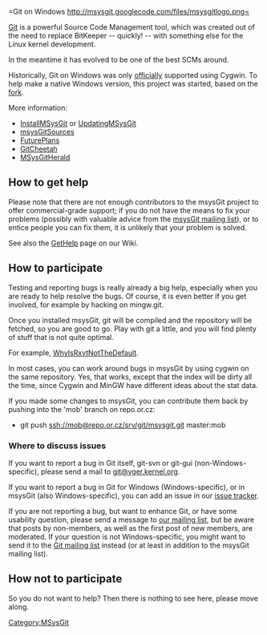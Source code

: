 <!-- #labels Featured -->
=Git on Windows http://msysgit.googlecode.com/files/msysgitlogo.png=

[http://git.or.cz Git] is a powerful Source Code Management tool, which was created out of the need to replace BitKeeper -- quickly! -- with something else for the Linux kernel development.

In the meantime it has evolved to be one of the best SCMs around.

Historically, Git on Windows was only [http://git.kernel.org/?p=git/git.git;a=summary officially] supported using Cygwin.  To help make a native Windows version, this project was started, based on the [http://repo.or.cz/w/git/mingw.git fork].

More information:

* [[MSysGit:InstallMSysGit|InstallMSysGit]] or [[MSysGit:UpdatingMSysGit|UpdatingMSysGit]]
* [[MSysGit:msysGitSources|msysGitSources]]
* [[MSysGit:FuturePlans|FuturePlans]]
* [[MSysGit:GitCheetah|GitCheetah]]
* [[MSysGit:MSysGitHerald|MSysGitHerald]]

== How to get help ==

Please note that there are not enough contributors to the msysGit project to offer commercial-grade support; if you do not have the means to fix your problems (possibly with valuable advice from the [mailto:msysgit@googlegroups.com msysGit mailing list]), or to entice people you can fix them, it is unlikely that your problem is solved.

See also the [[MSysGit:GetHelp|GetHelp]] page on our Wiki.

== How to participate ==

Testing and reporting bugs is really already a big help, especially when you are ready to help resolve the bugs.  Of course, it is even better if you get involved, for example by hacking on mingw.git.

Once you installed msysGit, git will be compiled and the repository will be fetched, so you are good to go.  Play with git a little, and you will find plenty of stuff that is not quite optimal.

For example, [[MSysGit:WhyIsRxvtNotTheDefault|WhyIsRxvtNotTheDefault]].

In most cases, you can work around bugs in msysGit by using cygwin on the same repository.  Yes, that works, except that the index will be dirty all the time, since Cygwin and MinGW have different ideas about the stat data.

If you made some changes to msysGit, you can contribute them back by pushing into the 'mob' branch on repo.or.cz:

* git push ssh://mob@repo.or.cz/srv/git/msysgit.git master:mob

=== Where to discuss issues ===

If you want to report a bug in Git itself, git-svn or git-gui (non-Windows-specific), please send a mail to [mailto:git@vger.kernel.org git@vger.kernel.org].

If you want to report a bug in Git for Windows (Windows-specific), or in msysGit (also Windows-specific), you can add an issue in our [http://code.google.com/p/msysgit/issues/list issue tracker].

If you are not reporting a bug, but want to enhance Git, or have some usability question, please send a message to [mailto:msysgit@googlegroups.com our mailing list], but be aware that posts by non-members, as well as the first post of new members, are moderated.  If your question is not Windows-specific, you might want to send it to the [mailto:git@vger.kernel.org Git mailing list] instead (or at least in addition to the msysGit mailing list).

== How not to participate ==

So you do not want to help?  Then there is nothing to see here, please move along.
[[Category:MSysGit]]